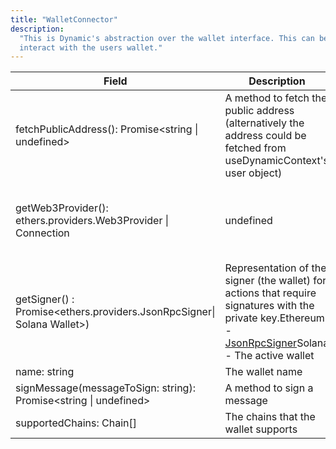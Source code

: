 ```yaml
---
title: "WalletConnector"
description:
  "This is Dynamic's abstraction over the wallet interface. This can be used to
  interact with the users wallet."
---
```


| Field                                                                       | Description                                                                                                                                                                                                          |                                                                                                                                                                                                                                                                       |
| --------------------------------------------------------------------------- | -------------------------------------------------------------------------------------------------------------------------------------------------------------------------------------------------------------------- | --------------------------------------------------------------------------------------------------------------------------------------------------------------------------------------------------------------------------------------------------------------------- |
| fetchPublicAddress\(\): Promise\<string \| undefined\>                      | A method to fetch the public address \(alternatively the address could be fetched from useDynamicContext's user object\)                                                                                             |                                                                                                                                                                                                                                                                       |
| getWeb3Provider\(\): ethers.providers.Web3Provider \| Connection            | undefined                                                                                                                                                                                                            | The provider should be used for read only actions on the block chain.Ethereum - A [Web3Provider](https://docs.ethers.io/v5/api/providers/other/#Web3Provider)SOLANA -[solana/web3js.Connection](https://solana-labs.github.io/solana-web3.js/classes/Connection.html) |
| getSigner\(\) : Promise\<ethers.providers.JsonRpcSigner\| Solana Wallet\>\) | Representation of the signer \(the wallet\) for actions that require signatures with the private key.Ethereum - [JsonRpcSigner](https://docs.ethers.io/v5/api/providers/jsonrpc-provider/)Solana - The active wallet |                                                                                                                                                                                                                                                                       |
| name: string                                                                | The wallet name                                                                                                                                                                                                      |                                                                                                                                                                                                                                                                       |
| signMessage\(messageToSign: string\): Promise\<string \| undefined\>        | A method to sign a message                                                                                                                                                                                           |                                                                                                                                                                                                                                                                       |
| supportedChains: Chain\[\]                                                  | The chains that the wallet supports                                                                                                                                                                                  |                                                                                                                                                                                                                                                                       |
